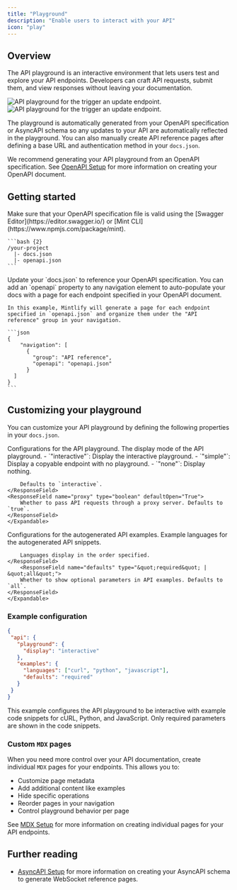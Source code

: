 ```yaml
---
title: "Playground"
description: "Enable users to interact with your API"
icon: "play"
---
```


## Overview

The API playground is an interactive environment that lets users test and explore your API endpoints. Developers can craft API requests, submit them, and view responses without leaving your documentation.

<Frame>
  <img src="/images/playground/API-playground-light.png" alt="API playground for the trigger an update endpoint." className="block dark:hidden" />
  <img src="/images/playground/API-playground-dark.png" alt="API playground for the trigger an update endpoint." className="hidden dark:block" />
</Frame>

The playground is automatically generated from your OpenAPI specification or AsyncAPI schema so any updates to your API are automatically reflected in the playground. You can also manually create API reference pages after defining a base URL and authentication method in your `docs.json`.

We recommend generating your API playground from an OpenAPI specification. See [OpenAPI Setup](/api-playground/openapi-setup) for more information on creating your OpenAPI document.

## Getting started

<Steps>
  <Step title="Add your OpenAPI specification file.">
    <Info>
    Make sure that your OpenAPI specification file is valid using the [Swagger Editor](https://editor.swagger.io/) or [Mint CLI](https://www.npmjs.com/package/mint).
    </Info>

    ```bash {2}
    /your-project
      |- docs.json
      |- openapi.json
    ```

  </Step>
  <Step title="Configure `docs.json`.">
    Update your `docs.json` to reference your OpenAPI specification. You can add an `openapi` property to any navigation element to auto-populate your docs with a page for each endpoint specified in your OpenAPI document.
    
    In this example, Mintlify will generate a page for each endpoint specified in `openapi.json` and organize them under the "API reference" group in your navigation.

    ```json
    {
        "navigation": [
          {
            "group": "API reference",
            "openapi": "openapi.json"
          }
      ]
    }
    ```

  </Step>
</Steps>

## Customizing your playground

You can customize your API playground by defining the following properties in your `docs.json`.

<ResponseField name="playground" type="object">
    Configurations for the API playground.
    <Expandable title="playground" defaultOpen="True">
    <ResponseField name="display" type="&quot;interactive&quot; | &quot;simple&quot; | &quot;none&quot;">
        The display mode of the API playground.
        - `"interactive"`: Display the interactive playground.
        - `"simple"`: Display a copyable endpoint with no playground.
        - `"none"`: Display nothing.

        Defaults to `interactive`.
    </ResponseField>
    <ResponseField name="proxy" type="boolean" defaultOpen="True">
        Whether to pass API requests through a proxy server. Defaults to `true`.
    </ResponseField>
    </Expandable>
</ResponseField>

<ResponseField name="examples" type="object">
    Configurations for the autogenerated API examples.
    <Expandable title="examples" defaultOpen="True">
    <ResponseField name="languages" type="array of string">
        Example languages for the autogenerated API snippets.

        Languages display in the order specified.
    </ResponseField>
        <ResponseField name="defaults" type="&quot;required&quot; | &quot;all&quot;">
        Whether to show optional parameters in API examples. Defaults to `all`.
    </ResponseField>
    </Expandable>
</ResponseField>

### Example configuration

```json
{
 "api": {
   "playground": {
     "display": "interactive"
   },
   "examples": {
     "languages": ["curl", "python", "javascript"],
     "defaults": "required"
   }
 }
}
```

This example configures the API playground to be interactive with example code snippets for cURL, Python, and JavaScript. Only required parameters are shown in the code snippets.

### Custom `MDX` pages

When you need more control over your API documentation, create individual `MDX` pages for your endpoints. This allows you to:

- Customize page metadata
- Add additional content like examples
- Hide specific operations
- Reorder pages in your navigation
- Control playground behavior per page

See [MDX Setup](/api-playground/mdx/configuration) for more information on creating individual pages for your API endpoints.

## Further reading

- [AsyncAPI Setup](/api-playground/asyncapi/setup) for more information on creating your AsyncAPI schema to generate WebSocket reference pages.
